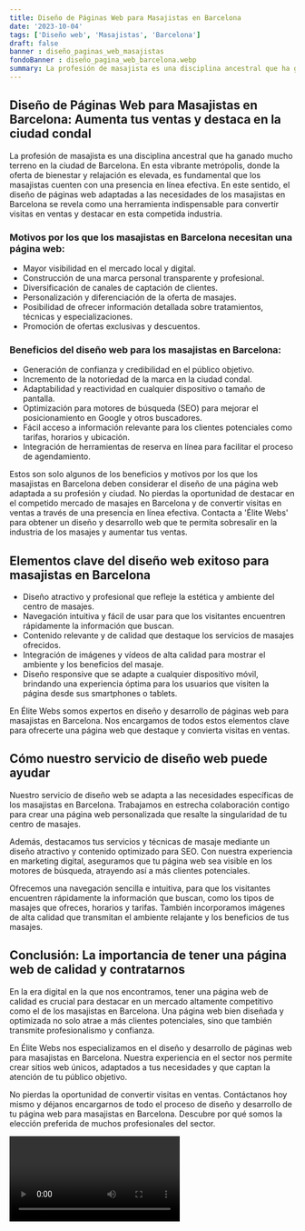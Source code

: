 ```yaml
---
title: Diseño de Páginas Web para Masajistas en Barcelona
date: '2023-10-04'
tags: ['Diseño web', 'Masajistas', 'Barcelona']
draft: false
banner : diseño_paginas_web_masajistas
fondoBanner : diseño_pagina_web_barcelona.webp
summary: La profesión de masajista es una disciplina ancestral que ha ganado mucho terreno en la ciudad de Barcelona. En esta vibrante metrópolis, donde la oferta de bienestar y relajación es elevada, es fundamental que los masajistas cuenten con una presencia en línea efectiva. En este sentido, el diseño de páginas web adaptadas a las necesidades de los masajistas en Barcelona se revela como una herramienta indispensable para convertir visitas en ventas y destacar en esta competida industria.
---
```


## Diseño de Páginas Web para Masajistas en Barcelona: Aumenta tus ventas y destaca en la ciudad condal

La profesión de masajista es una disciplina ancestral que ha ganado mucho terreno en la ciudad de Barcelona. En esta vibrante metrópolis, donde la oferta de bienestar y relajación es elevada, es fundamental que los masajistas cuenten con una presencia en línea efectiva. En este sentido, el diseño de páginas web adaptadas a las necesidades de los masajistas en Barcelona se revela como una herramienta indispensable para convertir visitas en ventas y destacar en esta competida industria.

### Motivos por los que los masajistas en Barcelona necesitan una página web:

- Mayor visibilidad en el mercado local y digital.
- Construcción de una marca personal transparente y profesional.
- Diversificación de canales de captación de clientes.
- Personalización y diferenciación de la oferta de masajes.
- Posibilidad de ofrecer información detallada sobre tratamientos, técnicas y especializaciones.
- Promoción de ofertas exclusivas y descuentos.

### Beneficios del diseño web para los masajistas en Barcelona:

- Generación de confianza y credibilidad en el público objetivo.
- Incremento de la notoriedad de la marca en la ciudad condal.
- Adaptabilidad y reactividad en cualquier dispositivo o tamaño de pantalla.
- Optimización para motores de búsqueda (SEO) para mejorar el posicionamiento en Google y otros buscadores.
- Fácil acceso a información relevante para los clientes potenciales como tarifas, horarios y ubicación.
- Integración de herramientas de reserva en línea para facilitar el proceso de agendamiento.

Estos son solo algunos de los beneficios y motivos por los que los masajistas en Barcelona deben considerar el diseño de una página web adaptada a su profesión y ciudad. No pierdas la oportunidad de destacar en el competido mercado de masajes en Barcelona y de convertir visitas en ventas a través de una presencia en línea efectiva. Contacta a 'Élite Webs' para obtener un diseño y desarrollo web que te permita sobresalir en la industria de los masajes y aumentar tus ventas.

<GifSeo />

<Cta />

## Elementos clave del diseño web exitoso para masajistas en Barcelona

- Diseño atractivo y profesional que refleje la estética y ambiente del centro de masajes.
- Navegación intuitiva y fácil de usar para que los visitantes encuentren rápidamente la información que buscan.
- Contenido relevante y de calidad que destaque los servicios de masajes ofrecidos.
- Integración de imágenes y vídeos de alta calidad para mostrar el ambiente y los beneficios del masaje.
- Diseño responsive que se adapte a cualquier dispositivo móvil, brindando una experiencia óptima para los usuarios que visiten la página desde sus smartphones o tablets.

En Élite Webs somos expertos en diseño y desarrollo de páginas web para masajistas en Barcelona. Nos encargamos de todos estos elementos clave para ofrecerte una página web que destaque y convierta visitas en ventas.

## Cómo nuestro servicio de diseño web puede ayudar

Nuestro servicio de diseño web se adapta a las necesidades específicas de los masajistas en Barcelona. Trabajamos en estrecha colaboración contigo para crear una página web personalizada que resalte la singularidad de tu centro de masajes.

Además, destacamos tus servicios y técnicas de masaje mediante un diseño atractivo y contenido optimizado para SEO. Con nuestra experiencia en marketing digital, aseguramos que tu página web sea visible en los motores de búsqueda, atrayendo así a más clientes potenciales.

Ofrecemos una navegación sencilla e intuitiva, para que los visitantes encuentren rápidamente la información que buscan, como los tipos de masajes que ofreces, horarios y tarifas. También incorporamos imágenes de alta calidad que transmitan el ambiente relajante y los beneficios de tus masajes.

## Conclusión: La importancia de tener una página web de calidad y contratarnos

En la era digital en la que nos encontramos, tener una página web de calidad es crucial para destacar en un mercado altamente competitivo como el de los masajistas en Barcelona. Una página web bien diseñada y optimizada no solo atrae a más clientes potenciales, sino que también transmite profesionalismo y confianza.

En Élite Webs nos especializamos en el diseño y desarrollo de páginas web para masajistas en Barcelona. Nuestra experiencia en el sector nos permite crear sitios web únicos, adaptados a tus necesidades y que captan la atención de tu público objetivo.

No pierdas la oportunidad de convertir visitas en ventas. Contáctanos hoy mismo y déjanos encargarnos de todo el proceso de diseño y desarrollo de tu página web para masajistas en Barcelona. Descubre por qué somos la elección preferida de muchos profesionales del sector.

<Video />

<CtaBot job='Masajistas' city='Barcelona'/>

<Gmaps query='Barcelona+españa+maps' />